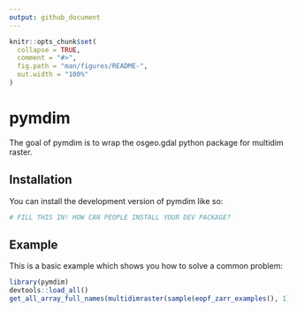 ```yaml
---
output: github_document
---
```


<!-- README.md is generated from README.Rmd. Please edit that file -->

```r
knitr::opts_chunk$set(
  collapse = TRUE,
  comment = "#>",
  fig.path = "man/figures/README-",
  out.width = "100%"
)
```

# pymdim

<!-- badges: start -->
<!-- badges: end -->

The goal of pymdim is to wrap the osgeo.gdal python package for multidim raster. 

## Installation

You can install the development version of pymdim like so:

``` r
# FILL THIS IN! HOW CAN PEOPLE INSTALL YOUR DEV PACKAGE?
```

## Example

This is a basic example which shows you how to solve a common problem:

```r
library(pymdim)
devtools::load_all()
get_all_array_full_names(multidimraster(sample(eopf_zarr_examples(), 1)))
```
